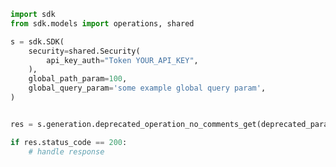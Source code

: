 ```python showLineNumbers copy filename="Deprecated Operation No Comments Get usage example"
import sdk
from sdk.models import operations, shared

s = sdk.SDK(
    security=shared.Security(
        api_key_auth="Token YOUR_API_KEY",
    ),
    global_path_param=100,
    global_query_param='some example global query param',
)


res = s.generation.deprecated_operation_no_comments_get(deprecated_parameter='cuisine')

if res.status_code == 200:
    # handle response
```
